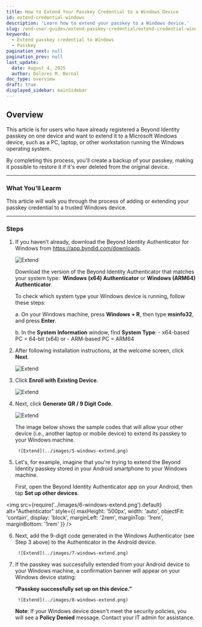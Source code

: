 ```yaml
---
title: How to Extend Your Passkey Credential to a Windows Device
id: extend-credential-windows
description: 'Learn how to extend your passkey to a Windows device.'
slug: /end-user-guides/extend-passkey-credential/extend-credential-windows
keywords:
  - Extend passkey credential to Windows
  - Passkey
pagination_next: null
pagination_prev: null
last_update:
  date: August 4, 2025
  author: Dolores M. Bernal
doc_type: overview
draft: true
displayed_sidebar: mainSidebar
---
```


## Overview

This article is for users who have already registered a Beyond Identity passkey on one device and want to extend it to a Microsoft Windows device, such as a PC, laptop, or other workstation running the Windows operating system. 

By completing this process, you'll create a backup of your passkey, making it possible to restore it if it's ever deleted from the original device.

---

### What You'll Learm
This article will walk you through the process of adding or extending your passkey credential to a trusted Windows device. 

---

### Steps

1. If you haven’t already, download the Beyond Identity Authenticator for Windows from https://app.byndid.com/downloads.

    ![Extend](../images/1-windows-extend.png)

    Download the version of the Beyond Identity Authenticator that matches your system type: 
    **Windows (x64) Authenticator** or **Windows (ARM64) Authenticator**.

    To check which system type your Windows device is running, follow these steps:

    a. On your Windows machine, press **Windows + R**, then type **msinfo32**, and press **Enter**.

    b. In the **System Information** window, find **System Type**:
        - x64-based PC = 64-bit (x64)
        or
        - ARM-based PC = ARM64

2. After following installation instructions, at the welcome screen, click **Next**. 

    ![Extend](../images/2-windows-extend.png)

3. Click **Enroll with Existing Device**. 

    ![Extend](../images/3-windows-extend.png)

4. Next, click **Generate QR / 9 Digit Code**.

    ![Extend](../images/4-windows-extend.png)

    The image below shows the sample codes that will allow your other device (i.e., another laptop or mobile device) to extend its passkey to your Windows machine.

        ![Extend](../images/5-windows-extend.png)

5. Let's, for example, imagine that you're trying to extend the Beyond Identity passkey stored in your Android smartphone to your Windows machine. 

    First, open the Beyond Identity Authenticator app on your Android, then tap **Set up other devices**.

<img
  src={require('../images/6-windows-extend.png').default}
   alt="Authenticator"
      style={{
        maxHeight: '500px',
        width: 'auto',
        objectFit: 'contain',
        display: 'block',
        marginLeft: '2rem',
        marginTop: '1rem',
        marginBottom: '1rem'
      }}
/>

6. Next, add the 9-digit code generated in the Windows Authenticator (see Step 3 above) to the Authenticator in the Android device.

        ![Extend](../images/7-windows-extend.png)


7. If the passkey was successfully extended from your Android device to your Windows machine, a confirmation banner will appear on your Windows device stating:

    **“Passkey successfully set up on this device.”**

        ![Extend](../images/8-windows-extend.png)


    **Note**:  If your Windows device doesn't meet the security policies, you will see a **Policy Denied** message. Contact your IT admin for assistance. 

    <br/>
       <br/>
          <br/>